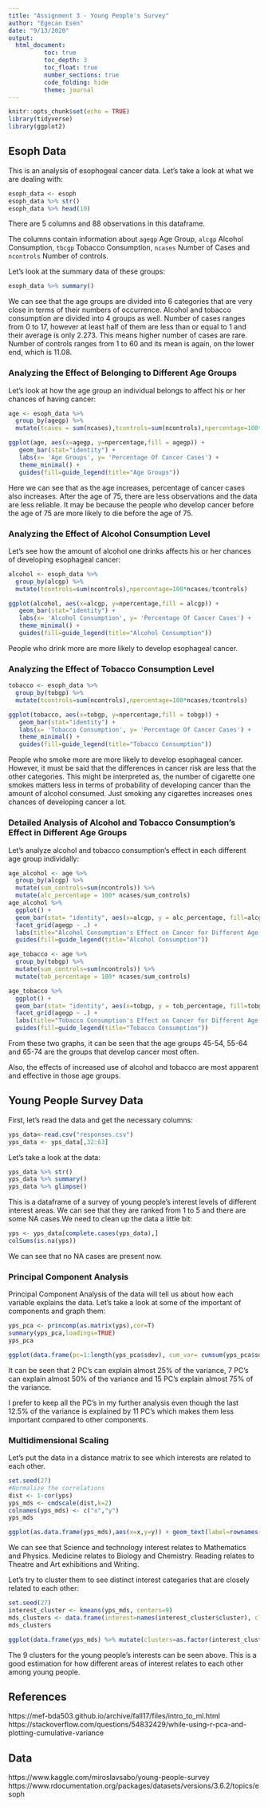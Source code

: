 ```yaml
---
title: "Assignment 3 - Young People's Survey"
author: "Egecan Esen"
date: "9/13/2020"
output: 
  html_document:
          toc: true
          toc_depth: 3
          toc_float: true
          number_sections: true
          code_folding: hide
          theme: journal 
---
```


```r
knitr::opts_chunk$set(echo = TRUE)
library(tidyverse)
library(ggplot2)
```

## Esoph Data

This is an analysis of esophogeal cancer data. Let's take a look at what we are dealing with: 

```r
esoph_data <- esoph
esoph_data %>% str()
esoph_data %>% head(10)
```
There are 5 columns and 88 observations in this dataframe.

The columns contain information about `agegp` Age Group, `alcgp` Alcohol Consumption,  `tbcgp` Tobacco Consumption, `ncases` Number of Cases and `ncontrols` Number of controls.

Let's look at the summary data of these groups:

```r
esoph_data %>% summary()
```

We can see that the age groups are divided into 6 categories that are very close in terms of their numbers of occurrence. Alcohol and tobacco consumption are divided into 4 groups as well. Number of cases ranges from 0 to 17, however at least half of them are less than or equal to 1 and their average is only 2.273. This means higher number of cases are rare.  Number of controls ranges from 1 to 60 and its mean is again, on the lower end, which is 11.08.

### Analyzing the Effect of Belonging to Different Age Groups

Let's look at how the age group an individual belongs to affect his or her chances of having cancer:

```r
age <- esoph_data %>% 
  group_by(agegp) %>%
  mutate(tcases = sum(ncases),tcontrols=sum(ncontrols),npercentage=100*ncases/tcontrols)

ggplot(age, aes(x=agegp, y=npercentage,fill = agegp)) +
   geom_bar(stat="identity") +
   labs(x= 'Age Groups', y= 'Percentage Of Cancer Cases') +
   theme_minimal() +
   guides(fill=guide_legend(title="Age Groups"))
```
Here we can see that as the age increases, percentage of cancer cases also increases. After the age of 75, there are less observations and the data are less reliable. It may be because the people who develop cancer before the age of 75 are more likely to die before the age of 75.

### Analyzing the Effect of Alcohol Consumption Level

Let's see how the amount of alcohol one drinks affects his or her chances of developing esophageal cancer:

```r
alcohol <- esoph_data %>% 
  group_by(alcgp) %>%
  mutate(tcontrols=sum(ncontrols),npercentage=100*ncases/tcontrols)

ggplot(alcohol, aes(x=alcgp, y=npercentage,fill = alcgp)) +
   geom_bar(stat="identity") +
   labs(x= 'Alcohol Consumption', y= 'Percentage Of Cancer Cases') +
   theme_minimal() +
   guides(fill=guide_legend(title="Alcohol Consumption"))
```

People who drink more are more likely to develop esophageal cancer.

### Analyzing the Effect of Tobacco Consumption Level

```r
tobacco <- esoph_data %>% 
  group_by(tobgp) %>%
  mutate(tcontrols=sum(ncontrols),npercentage=100*ncases/tcontrols)

ggplot(tobacco, aes(x=tobgp, y=npercentage,fill = tobgp)) +
   geom_bar(stat="identity") +
   labs(x= 'Tobacco Consumption', y= 'Percentage Of Cancer Cases') +
   theme_minimal() +
   guides(fill=guide_legend(title="Tobacco Consumption"))
```

People who smoke more are more likely to develop esophageal cancer. However, it must be said that the differences in cancer risk are less that the other categories. This might be interpreted as, the number of cigarette one smokes matters less in terms of probability of developing cancer than the amount of alcohol consumed. Just smoking any cigarettes increases ones chances of developing cancer a lot.

### Detailed Analysis of Alcohol and Tobacco Consumption's Effect in Different Age Groups

Let's analyze alcohol and tobacco consumption's effect in each different age group individally:

```r
age_alcohol <- age %>%
  group_by(alcgp) %>% 
  mutate(sum_controls=sum(ncontrols)) %>%
  mutate(alc_percentage = 100* ncases/sum_controls)
age_alcohol %>%
  ggplot() +
  geom_bar(stat= "identity", aes(x=alcgp, y = alc_percentage, fill=alcgp)) +
  facet_grid(agegp ~ .) +
  labs(title="Alcohol Consumption's Effect on Cancer for Different Age Groups", subtitle="A detailed analysis", x="Alcohol Consumption", y="Percentage of Cancer Cases") +
  guides(fill=guide_legend(title="Alcohol Consumption"))
```

```r
age_tobacco <- age %>%
  group_by(tobgp) %>% 
  mutate(sum_controls=sum(ncontrols)) %>%
  mutate(tob_percentage = 100* ncases/sum_controls)

age_tobacco %>%
  ggplot() +
  geom_bar(stat= "identity", aes(x=tobgp, y = tob_percentage, fill=tobgp)) +
  facet_grid(agegp ~ .) +
  labs(title="Tobacco Consumption's Effect on Cancer for Different Age Groups", subtitle="A detailed analysis", x="Tobacco Consumption", y="Percentage of Cancer Cases") +
  guides(fill=guide_legend(title="Tobacco Consumption"))
```
From these two graphs, it can be seen that the age groups 45-54, 55-64 and 65-74 are the groups that develop cancer most often.

Also, the effects of increased use of alcohol and tobacco are most apparent and effective in those age groups.

## Young People Survey Data

First, let's read the data and get the necessary columns:

```r
yps_data<-read.csv("responses.csv")
yps_data <- yps_data[,32:63]
```

Let's take a look at the data:

```r
yps_data %>% str()
yps_data %>% summary()
yps_data %>% glimpse()
```

This is a dataframe of a survey of young people's interest levels of different interest areas.
We can see that they are ranked from 1 to 5 and there are some NA cases.We need to clean up the data a little bit:

```r
yps <- yps_data[complete.cases(yps_data),]
colSums(is.na(yps))
```

We can see that no NA cases are present now.

### Principal Component Analysis

Principal Component Analysis of the data will tell us about how each variable explains the data. Let's take a look at some of the important of components and graph them: 

```r
yps_pca <- princomp(as.matrix(yps),cor=T)
summary(yps_pca,loadings=TRUE)
yps_pca
```

```r
ggplot(data.frame(pc=1:length(yps_pca$sdev), cum_var= cumsum(yps_pca$sdev^2/sum(yps_pca$sdev^2))), aes(x=pc,y=cum_var)) + geom_point() + geom_line() + theme_minimal() + labs(title= "Cumulative Variance Explained by Principal Component", x= "Principal Component", y = "Cumulative Variance")
```
It can be seen that 2 PC's can explain almost 25% of the variance, 7 PC's can explain almost 50% of the variance and 15 PC's explain almost 75% of the variance.

I prefer to keep all the PC's in my further analysis even though the last 12.5% of the variance is  explained by 11 PC's which makes them less important compared to other components.

### Multidimensional Scaling

Let's put the data in a distance matrix to see which interests are related to each other. 

```r
set.seed(27)
#Normalize the correlations 
dist <- 1-cor(yps)
yps_mds <- cmdscale(dist,k=2)
colnames(yps_mds) <- c("x","y")
yps_mds
```

```r
ggplot(as.data.frame(yps_mds),aes(x=x,y=y)) + geom_text(label=rownames(yps_mds),angle=30, size=3) + labs(title="MDS Output", x= "x coordinates",y="y coordinates")
```
We can see that Science and technology interest relates to Mathematics and Physics.
Medicine relates to Biology and Chemistry.
Reading relates to Theatre and Art exhibitions and Writing.

Let's try to cluster them to see distinct interest categaries that are closely related to each other:


```r
set.seed(27)
interest_cluster <- kmeans(yps_mds, centers=9)
mds_clusters <- data.frame(interest=names(interest_cluster$cluster), cluster_mds=interest_cluster$cluster) %>% arrange (cluster_mds, interest)
mds_clusters
```

```r
ggplot(data.frame(yps_mds) %>% mutate(clusters=as.factor(interest_cluster$cluster),interests=rownames(yps_mds)),aes(x=x,y=y)) + geom_text(aes(label=interests,color=clusters),angle=30,size=3) + geom_point(data=as.data.frame(interest_cluster$centers),aes(x=x,y=y))

```

The 9 clusters for the young people's interests can be seen above. This is a good estimation for how different areas of interest relates to each other among young people.

## References

https://mef-bda503.github.io/archive/fall17/files/intro_to_ml.html
https://stackoverflow.com/questions/54832429/while-using-r-pca-and-plotting-cumulative-variance

## Data
https://www.kaggle.com/miroslavsabo/young-people-survey
https://www.rdocumentation.org/packages/datasets/versions/3.6.2/topics/esoph




